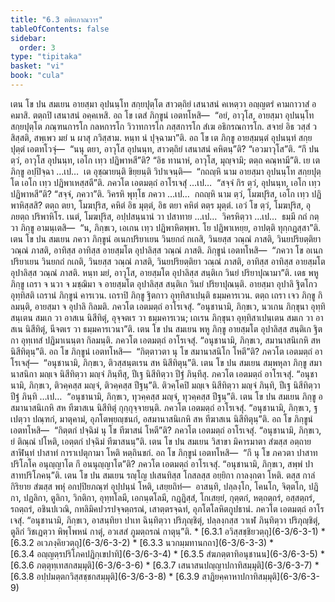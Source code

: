 ```yaml
---
title: "6.3 ตติยภาณวาร"
tableOfContents: false
sidebar:
  order: 3
type: "tipitaka"
basket: "vi"
book: "cula"
---
```



<DynamicBreadcrumb />

<Division number="319" book="cula">

<Paragraph number="1376" book="cula">
เตน โข ปน สมเยน อายสฺมา อุปนนฺโท สกฺยปุตฺโต สาวตฺถิยํ เสนาสนํ คเหตฺวา อญฺญตรํ คามกาวาสํ อคมาสิ. ตตฺถปิ เสนาสนํ อคฺคเหสิ. อถ โข เตสํ ภิกฺขูนํ เอตทโหสิ—  “อยํ, อาวุโส, อายสฺมา อุปนนฺโท สกฺยปุตฺโต ภณฺฑนการโก กลหการโก วิวาทการโก ภสฺสการโก สํเฆ อธิกรณการโก. สจายํ อิธ วสฺสํ วสิสฺสติ, สพฺเพว มยํ น ผาสุ ภวิสฺสาม. หนฺท นํ ปุจฺฉามา”ติ. อถ โข เต ภิกฺขู อายสฺมนฺตํ อุปนนฺทํ สกฺยปุตฺตํ เอตทโวจุํ—  “นนุ ตยา, อาวุโส อุปนนฺท, สาวตฺถิยํ เสนาสนํ คหิตนฺ”ติ? “เอวมาวุโส”ติ. “กึ ปน ตฺวํ, อาวุโส อุปนนฺท, เอโก เทฺว ปฏิพาหสี”ติ? “อิธ ทานาหํ, อาวุโส, มุญฺจามิ; ตตฺถ คณฺหามี”ติ.


</Paragraph>

<Paragraph number="1377" book="cula">
เย เต ภิกฺขู อปฺปิจฺฉา …เป…  เต อุชฺฌายนฺติ ขิยฺยนฺติ วิปาเจนฺติ—  “กถญฺหิ นาม อายสฺมา อุปนนฺโท สกฺยปุตฺโต เอโก เทฺว ปฏิพาเหสฺสตี”ติ. ภควโต เอตมตฺถํ อาโรเจสุํ …เป…  “สจฺจํ กิร ตฺวํ, อุปนนฺท, เอโก เทฺว ปฏิพาหสี”ติ? “สจฺจํ, ภควา”ติ. วิครหิ พุทฺโธ ภควา …เป…  กถญฺหิ นาม ตฺวํ, โมฆปุริส, เอโก เทฺว ปฏิพาหิสฺสสิ? ตตฺถ ตยา, โมฆปุริส, คหิตํ อิธ มุตฺตํ, อิธ ตยา คหิตํ ตตฺร มุตฺตํ. เอวํ โข ตฺวํ, โมฆปุริส, อุภยตฺถ ปริพาหิโร. เนตํ, โมฆปุริส, อปฺปสนฺนานํ วา ปสาทาย …เป…  วิครหิตฺวา …เป…  ธมฺมึ กถํ กตฺวา ภิกฺขู อามนฺเตสิ—  “น, ภิกฺขเว, เอเกน เทฺว ปฏิพาหิตพฺพา. โย ปฏิพาเหยฺย, อาปตฺติ ทุกฺกฏสฺสา”ติ.


</Paragraph>

</Division>
<Division number="320" book="cula">

<Paragraph number="1378" book="cula">
เตน โข ปน สมเยน ภควา ภิกฺขูนํ อเนกปริยาเยน วินยกถํ กเถสิ, วินยสฺส วณฺณํ ภาสติ, วินยปริยตฺติยา วณฺณํ ภาสติ, อาทิสฺส อาทิสฺส อายสฺมโต อุปาลิสฺส วณฺณํ ภาสติ. ภิกฺขูนํ เอตทโหสิ—  “ภควา โข อเนกปริยาเยน วินยกถํ กเถติ, วินยสฺส วณฺณํ ภาสติ, วินยปริยตฺติยา วณฺณํ ภาสติ, อาทิสฺส อาทิสฺส อายสฺมโต อุปาลิสฺส วณฺณํ ภาสติ. หนฺท มยํ, อาวุโส, อายสฺมโต อุปาลิสฺส สนฺติเก วินยํ ปริยาปุณามา”ติ. เตธ พหู ภิกฺขู เถรา จ นวา จ มชฺฌิมา จ อายสฺมโต อุปาลิสฺส สนฺติเก วินยํ ปริยาปุณนฺติ. อายสฺมา อุปาลิ ฐิตโกว อุทฺทิสติ เถรานํ ภิกฺขูนํ คารเวน. เถราปิ ภิกฺขู ฐิตกาว อุทฺทิสาเปนฺติ ธมฺมคารเวน. ตตฺถ เถรา เจว ภิกฺขู กิลมนฺติ, อายสฺมา จ อุปาลิ กิลมติ. ภควโต เอตมตฺถํ อาโรเจสุํ. “อนุชานามิ, ภิกฺขเว, นวเกน ภิกฺขุนา อุทฺทิสนฺเตน สมเก วา อาสเน นิสีทิตุํ, อุจฺจตเร วา ธมฺมคารเวน; เถเรน ภิกฺขุนา อุทฺทิสาเปนฺเตน สมเก วา อาสเน นิสีทิตุํ, นีจตเร วา ธมฺมคารเวนา”ติ.


</Paragraph>

<Paragraph number="1379" book="cula">
เตน โข ปน สมเยน พหู ภิกฺขู อายสฺมโต อุปาลิสฺส สนฺติเก ฐิตกา อุทฺเทสํ ปฏิมาเนนฺตา กิลมนฺติ. ภควโต เอตมตฺถํ อาโรเจสุํ. “อนุชานามิ, ภิกฺขเว, สมานาสนิเกหิ สห นิสีทิตุนฺ”ติ. อถ โข ภิกฺขูนํ เอตทโหสิ—  “กิตฺตาวตา นุ โข สมานาสนิโก โหตี”ติ? ภควโต เอตมตฺถํ อาโรเจสุํ—  “อนุชานามิ, ภิกฺขเว, ติวสฺสนฺตเรน สห นิสีทิตุนฺ”ติ.


</Paragraph>

<Paragraph number="1380" book="cula">
เตน โข ปน สมเยน สมฺพหุลา ภิกฺขู สมานาสนิกา มญฺเจ นิสีทิตฺวา มญฺจํ ภินฺทึสุ, ปีเฐ นิสีทิตฺวา ปีฐํ ภินฺทึสุ. ภควโต เอตมตฺถํ อาโรเจสุํ. “อนุชานามิ, ภิกฺขเว, ติวคฺคสฺส มญฺจํ, ติวคฺคสฺส ปีฐนฺ”ติ. ติวคฺโคปิ มญฺเจ นิสีทิตฺวา มญฺจํ ภินฺทิ, ปีเฐ นิสีทิตฺวา ปีฐํ ภินฺทิ …เป…  “อนุชานามิ, ภิกฺขเว, ทุวคฺคสฺส มญฺจํ, ทุวคฺคสฺส ปีฐนฺ”ติ.


</Paragraph>

<Paragraph number="1381" book="cula">
เตน โข ปน สมเยน ภิกฺขู อสมานาสนิเกหิ สห ทีฆาสเน นิสีทิตุํ กุกฺกุจฺจายนฺติ. ภควโต เอตมตฺถํ อาโรเจสุํ. “อนุชานามิ, ภิกฺขเว, ฐเปตฺวา ปณฺฑกํ, มาตุคามํ, อุภโตพฺยญฺชนกํ, อสมานาสนิเกหิ สห ทีฆาสเน นิสีทิตุนฺ”ติ. อถ โข ภิกฺขูนํ เอตทโหสิ—  “กิตฺตกํ ปจฺฉิมํ นุ โข ทีฆาสนํ โหตี”ติ? ภควโต เอตมตฺถํ อาโรเจสุํ. “อนุชานามิ, ภิกฺขเว, ยํ ติณฺณํ ปโหติ, เอตฺตกํ ปจฺฉิมํ ทีฆาสนนฺ”ติ.


</Paragraph>

<Paragraph number="1382" book="cula">
เตน โข ปน สมเยน วิสาขา มิคารมาตา สํฆสฺส อตฺถาย สาฬินฺทํ ปาสาทํ การาเปตุกามา โหติ หตฺถินขกํ. อถ โข ภิกฺขูนํ เอตทโหสิ—  “กึ นุ โข ภควตา ปาสาทปริโภโค อนุญฺญาโต กึ อนนุญฺญาโต”ติ? ภควโต เอตมตฺถํ อาโรเจสุํ. “อนุชานามิ, ภิกฺขเว, สพฺพํ ปาสาทปริโภคนฺ”ติ.


</Paragraph>

<Paragraph number="1383" book="cula">
เตน โข ปน สมเยน รญฺโญ ปเสนทิสฺส โกสลสฺส อยฺยิกา กาลงฺกตา โหติ. ตสฺส กาลํกิริยาย สํฆสฺส พหุํ อกปฺปิยภณฺฑํ อุปฺปนฺนํ โหติ, เสยฺยถิทํ—  อาสนฺทิ, ปลฺลงฺโก, โคนโก, จิตฺตโก, ปฏิกา, ปฏลิกา, ตูลิกา, วิกติกา, อุทฺทโลมี, เอกนฺตโลมี, กฏฺฏิสฺสํ, โกเสยฺยํ, กุตฺตกํ, หตฺถตฺถรํ, อสฺสตฺถรํ, รถตฺถรํ, อชินปเวณิ, กทลิมิคปวรปจฺจตฺถรณํ, เสาตฺตรจฺฉทํ, อุภโตโลหิตกูปธานํ. ภควโต เอตมตฺถํ อาโรเจสุํ. “อนุชานามิ, ภิกฺขเว, อาสนฺทิยา ปาเท ฉินฺทิตฺวา ปริภุญฺชิตุํ, ปลฺลงฺกสฺส วาเฬ ภินฺทิตฺวา ปริภุญฺชิตุํ, ตูลิกํ วิชเฏตฺวา พิพฺโพหนํ กาตุํ, อวเสสํ ภูมตฺถรณํ กาตุนฺ”ติ.

</Paragraph>
</Division>

<TableOfContents book="cula" section="6.3">
* [6.3.1 อวิสฺสชฺชิยวตฺถุ](6-3/6-3-1)
* [6.3.2 อเวภงฺคิยวตฺถุ](6-3/6-3-2)
* [6.3.3 นวกมฺมทานกถา](6-3/6-3-3)
* [6.3.4 อญฺญตฺรปริโภคปฏิกฺเขปาทิ](6-3/6-3-4)
* [6.3.5 สํฆภตฺตาทิอนุชานน](6-3/6-3-5)
* [6.3.6 ภตฺตุทฺเทสกสมฺมุติ](6-3/6-3-6)
* [6.3.7 เสนาสนปญฺญาปกาทิสมฺมุติ](6-3/6-3-7)
* [6.3.8 อปฺปมตฺตกวิสฺสชฺชกสมฺมุติ](6-3/6-3-8)
* [6.3.9 สาฏิยคฺคาหาปกาทิสมฺมุติ](6-3/6-3-9)
</TableOfContents>